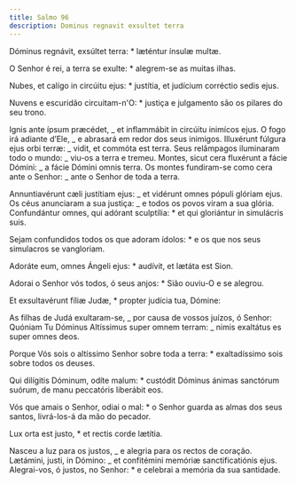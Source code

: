 ```yaml
---
title: Salmo 96
description: Dominus regnavit exsultet terra
---
```


<div class="side-by-side not-content">

Dóminus regnávit, exsúltet terra: \* læténtur ínsulæ multæ.

O Senhor é rei, a terra se exulte: \* alegrem-se as muitas ilhas.

Nubes, et calígo in circúitu ejus: \* justítia, et judícium corréctio sedis ejus.

Nuvens e escuridão circuitam-n'O: \* justiça e julgamento são os pilares do seu trono.

Ignis ante ípsum præcédet, _ et inflammábit in circúitu inimícos ejus. O fogo irá adiante d’Ele, _ e abrasará em redor dos seus inimigos. Illuxérunt fúlgura ejus orbi terræ: _ vidit, et commóta est terra. Seus relâmpagos iluminaram todo o mundo: _ viu-os a terra e tremeu. Montes, sicut cera fluxérunt a fácie Dómini: _ a fácie Dómini omnis terra. Os montes fundiram-se como cera ante o Senhor: _ ante o Senhor de toda a terra.

Annuntiavérunt cæli justítiam ejus: _ et vidérunt omnes pópuli glóriam ejus. Os céus anunciaram a sua justiça: _ e todos os povos viram a sua glória. Confundántur omnes, qui adórant sculptília: \* et qui gloriántur in simulácris suis.

Sejam confundidos todos os que adoram ídolos: \* e os que nos seus simulacros se vangloriam.

Adoráte eum, omnes Ángeli ejus: \* audívit, et lætáta est Sion.

Adorai o Senhor vós todos, ó seus anjos: \* Sião ouviu-O e se alegrou.

Et exsultavérunt fíliæ Judæ, \* propter judícia tua, Dómine:

As filhas de Judá exultaram-se, _ por causa de vossos juízos, ó Senhor: Quóniam Tu Dóminus Altíssimus super omnem terram: _ nimis exaltátus es super omnes deos.

Porque Vós sois o altíssimo Senhor sobre toda a terra: \* exaltadíssimo sois sobre todos os deuses.

Qui dilígitis Dóminum, odíte malum: \* custódit Dóminus ánimas sanctórum suórum, de manu peccatóris liberábit eos.

Vós que amais o Senhor, odiai o mal: \* o Senhor guarda as almas dos seus santos, livrá-los-á da mão do pecador.

Lux orta est justo, \* et rectis corde lætítia.

Nasceu a luz para os justos, _ e alegria para os rectos de coração. Lætámini, justi, in Dómino: _ et confitémini memóriæ sanctificatiónis ejus. Alegrai-vos, ó justos, no Senhor: \* e celebrai a memória da sua santidade.

</div>
